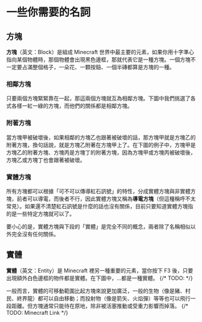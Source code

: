 # 一些你需要的名詞
## 方塊
**方塊**（英文：Block）是組成 Minecraft 世界中最主要的元素，如果你用十字準心指向某個物體時，那個物體會出現黑色邊框，那就代表它是一種方塊。一個方塊不一定要占滿整個格子，一朵花、一顆按鈕、一個半磚都算是方塊的一種。

### 相鄰方塊
只要兩個方塊緊緊靠在一起，那這兩個方塊就互為相鄰方塊。下圖中我們挑選了各式各樣一紅一綠的方塊，而他們的關係都是相鄰方塊。

### 附著方塊
當方塊甲被破壞後，如果相鄰的方塊乙也跟著被破壞的話，那方塊甲就是方塊乙的附著方塊，換句話說，就是方塊乙附著在方塊甲上了。在下圖的例子中，方塊甲是方塊乙的附著方塊、方塊丙是方塊丁的附著方塊，因為方塊甲或方塊丙被破壞後，方塊乙或方塊丁也會跟著被破壞。

### 實體方塊
所有方塊都可以根據「可不可以傳導紅石訊號」的特性，分成實體方塊與非實體方塊，前者可以導電，而後者不行，因此實體方塊又稱為**導電方塊**（但這種稱呼不太常見）。如果還不清楚紅石訊號是什麼的話也沒有關係，目前只要知道實體方塊指的是一些特定方塊就可以了。

要小心的是，實體方塊與下段的「實體」是完全不同的概念，兩者除了名稱相似以外完全沒有任何關係。

## 實體
**實體**（英文：Entity）是 Minecraft 裡另一種重要的元素，當你按下 F3 後，只要出現額外白色邊框的物件都是實體。在下圖中，...都是一種實體。
{/* TODO: <Keybind type="showEntities" /> */}

一般而言，實體的可移動範圍比起方塊來說更加廣泛，一般的生物（像是豬、村民、終界龍）都可以自由移動；而投射物（像是箭矢、火焰彈）等等也可以飛行一段距離。但方塊通常只能待在原地，除非被活塞推動或受重力影響而掉落。
{/* TODO: Minecraft Link */}
